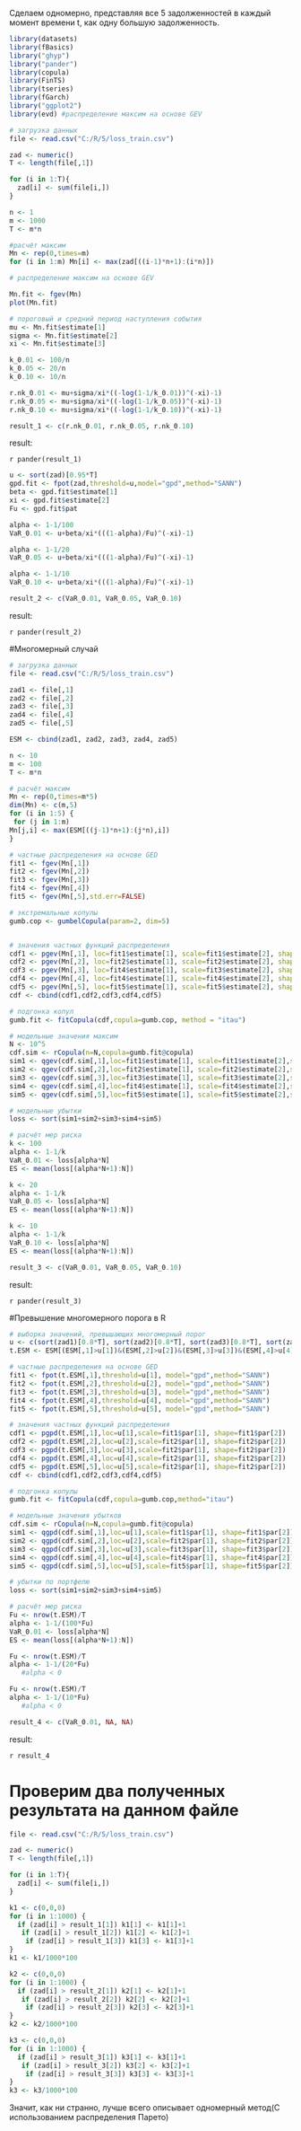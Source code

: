
  Сделаем одномерно, представляя все 5 задолженностей в каждый момент времени t, как одну большую задолженность.

```r
library(datasets)
library(fBasics)
library("ghyp")
library("pander")
library(copula)
library(FinTS)
library(tseries)
library(fGarch)
library("ggplot2")
library(evd) #распределение максим на основе GEV
```

```r
# загрузка данных
file <- read.csv("C:/R/5/loss_train.csv")

zad <- numeric()
T <- length(file[,1])

for (i in 1:T){
  zad[i] <- sum(file[i,])
}

n <- 1
m <- 1000
T <- m*n

#расчёт максим
Mn <- rep(0,times=m)
for (i in 1:m) Mn[i] <- max(zad[((i-1)*n+1):(i*n)])
```

```r
# распределение максим на основе GEV
```
```r
Mn.fit <- fgev(Mn)
plot(Mn.fit)
```

```r
# пороговый и средний период наступления события
mu <- Mn.fit$estimate[1] 
sigma <- Mn.fit$estimate[2]
xi <- Mn.fit$estimate[3]

k_0.01 <- 100/n
k_0.05 <- 20/n
k_0.10 <- 10/n

r.nk_0.01 <- mu+sigma/xi*((-log(1-1/k_0.01))^(-xi)-1)
r.nk_0.05 <- mu+sigma/xi*((-log(1-1/k_0.05))^(-xi)-1)
r.nk_0.10 <- mu+sigma/xi*((-log(1-1/k_0.10))^(-xi)-1)

result_1 <- c(r.nk_0.01, r.nk_0.05, r.nk_0.10)
```

result:

`r pander(result_1)`

```r
u <- sort(zad)[0.95*T]
gpd.fit <- fpot(zad,threshold=u,model="gpd",method="SANN")
beta <- gpd.fit$estimate[1]
xi <- gpd.fit$estimate[2]
Fu <- gpd.fit$pat

alpha <- 1-1/100
VaR_0.01 <- u+beta/xi*(((1-alpha)/Fu)^(-xi)-1)

alpha <- 1-1/20
VaR_0.05 <- u+beta/xi*(((1-alpha)/Fu)^(-xi)-1)

alpha <- 1-1/10
VaR_0.10 <- u+beta/xi*(((1-alpha)/Fu)^(-xi)-1)

result_2 <- c(VaR_0.01, VaR_0.05, VaR_0.10) 
```

result:

`r pander(result_2)`


#Многомерный случай


```r
# загрузка данных
file <- read.csv("C:/R/5/loss_train.csv")

zad1 <- file[,1]
zad2 <- file[,2]
zad3 <- file[,3]
zad4 <- file[,4]
zad5 <- file[,5]

ESM <- cbind(zad1, zad2, zad3, zad4, zad5)

n <- 10
m <- 100
T <- m*n

# расчёт максим
Mn <- rep(0,times=m*5)
dim(Mn) <- c(m,5)
for (i in 1:5) {
 for (j in 1:m)
Mn[j,i] <- max(ESM[((j-1)*n+1):(j*n),i])
}

# частные распределения на основе GED
fit1 <- fgev(Mn[,1])
fit2 <- fgev(Mn[,2])
fit3 <- fgev(Mn[,3])
fit4 <- fgev(Mn[,4])
fit5 <- fgev(Mn[,5],std.err=FALSE)

# экстремальные копулы
gumb.cop <- gumbelCopula(param=2, dim=5)


# значения частных функций распределения
cdf1 <- pgev(Mn[,1], loc=fit1$estimate[1], scale=fit1$estimate[2], shape=fit1$estimate[3])
cdf2 <- pgev(Mn[,2], loc=fit2$estimate[1], scale=fit2$estimate[2], shape=fit2$estimate[3])
cdf3 <- pgev(Mn[,3], loc=fit4$estimate[1], scale=fit3$estimate[2], shape=fit3$estimate[3])
cdf4 <- pgev(Mn[,4], loc=fit4$estimate[1], scale=fit4$estimate[2], shape=fit4$estimate[3])
cdf5 <- pgev(Mn[,5], loc=fit5$estimate[1], scale=fit5$estimate[2], shape=fit5$estimate[3])
cdf <- cbind(cdf1,cdf2,cdf3,cdf4,cdf5)

# подгонка копул
gumb.fit <- fitCopula(cdf,copula=gumb.cop, method = "itau")

# модельные значения максим
N <- 10^5
cdf.sim <- rCopula(n=N,copula=gumb.fit@copula) 
sim1 <- qgev(cdf.sim[,1],loc=fit1$estimate[1], scale=fit1$estimate[2],shape=fit1$estimate[3])
sim2 <- qgev(cdf.sim[,2],loc=fit2$estimate[1], scale=fit2$estimate[2],shape=fit2$estimate[3])
sim3 <- qgev(cdf.sim[,3],loc=fit3$estimate[1], scale=fit3$estimate[2],shape=fit3$estimate[3])
sim4 <- qgev(cdf.sim[,4],loc=fit4$estimate[1], scale=fit4$estimate[2],shape=fit4$estimate[3])
sim5 <- qgev(cdf.sim[,5],loc=fit5$estimate[1], scale=fit5$estimate[2],shape=fit5$estimate[3])

# модельные убытки
loss <- sort(sim1+sim2+sim3+sim4+sim5)

# расчёт мер риска
k <- 100
alpha <- 1-1/k
VaR_0.01 <- loss[alpha*N]
ES <- mean(loss[(alpha*N+1):N])

k <- 20
alpha <- 1-1/k
VaR_0.05 <- loss[alpha*N]
ES <- mean(loss[(alpha*N+1):N])

k <- 10
alpha <- 1-1/k
VaR_0.10 <- loss[alpha*N]
ES <- mean(loss[(alpha*N+1):N])

result_3 <- c(VaR_0.01, VaR_0.05, VaR_0.10)
```

result:

`r pander(result_3)`


#Превышение многомерного порога в R


```r
# выборка значений, превышающих многомерный порог
u <- c(sort(zad1)[0.8*T], sort(zad2)[0.8*T], sort(zad3)[0.8*T], sort(zad4)[0.8*T], sort(zad5)[0.8*T])
t.ESM <- ESM[(ESM[,1]>u[1])&(ESM[,2]>u[2])&(ESM[,3]>u[3])&(ESM[,4]>u[4])&(ESM[,5]>u[5]),]

# частные распределения на основе GED
fit1 <- fpot(t.ESM[,1],threshold=u[1], model="gpd",method="SANN")
fit2 <- fpot(t.ESM[,2],threshold=u[2], model="gpd",method="SANN")
fit3 <- fpot(t.ESM[,3],threshold=u[3], model="gpd",method="SANN")
fit4 <- fpot(t.ESM[,4],threshold=u[4], model="gpd",method="SANN")
fit5 <- fpot(t.ESM[,5],threshold=u[5], model="gpd",method="SANN")

# значения частных функций распределения
cdf1 <- pgpd(t.ESM[,1],loc=u[1],scale=fit1$par[1], shape=fit1$par[2])
cdf2 <- pgpd(t.ESM[,2],loc=u[2],scale=fit2$par[1], shape=fit2$par[2])
cdf3 <- pgpd(t.ESM[,3],loc=u[3],scale=fit2$par[1], shape=fit2$par[2])
cdf4 <- pgpd(t.ESM[,4],loc=u[4],scale=fit2$par[1], shape=fit2$par[2])
cdf5 <- pgpd(t.ESM[,5],loc=u[5],scale=fit2$par[1], shape=fit2$par[2])
cdf <- cbind(cdf1,cdf2,cdf3,cdf4,cdf5)

# подгонка копулы
gumb.fit <- fitCopula(cdf,copula=gumb.cop,method="itau")

# модельные значения убытков
cdf.sim <- rCopula(n=N,copula=gumb.fit@copula)
sim1 <- qgpd(cdf.sim[,1],loc=u[1],scale=fit1$par[1], shape=fit1$par[2])
sim2 <- qgpd(cdf.sim[,2],loc=u[2],scale=fit2$par[1], shape=fit2$par[2])
sim3 <- qgpd(cdf.sim[,3],loc=u[3],scale=fit3$par[1], shape=fit3$par[2])
sim4 <- qgpd(cdf.sim[,4],loc=u[4],scale=fit4$par[1], shape=fit4$par[2])
sim5 <- qgpd(cdf.sim[,5],loc=u[5],scale=fit5$par[1], shape=fit5$par[2])

# убытки по портфелю
loss <- sort(sim1+sim2+sim3+sim4+sim5)

# расчёт мер риска
Fu <- nrow(t.ESM)/T
alpha <- 1-1/(100*Fu)
VaR_0.01 <- loss[alpha*N]
ES <- mean(loss[(alpha*N+1):N])

Fu <- nrow(t.ESM)/T
alpha <- 1-1/(20*Fu)
   #alpha < 0

Fu <- nrow(t.ESM)/T
alpha <- 1-1/(10*Fu)
   #alpha < 0

result_4 <- c(VaR_0.01, NA, NA)
```

result:

`r result_4`

  
# Проверим два полученных результата на данном файле



```r
file <- read.csv("C:/R/5/loss_train.csv")

zad <- numeric()
T <- length(file[,1])

for (i in 1:T){
  zad[i] <- sum(file[i,])
}

k1 <- c(0,0,0)
for (i in 1:1000) {
  if (zad[i] > result_1[1]) k1[1] <- k1[1]+1
   if (zad[i] > result_1[2]) k1[2] <- k1[2]+1
    if (zad[i] > result_1[3]) k1[3] <- k1[3]+1
}
k1 <- k1/1000*100

k2 <- c(0,0,0)
for (i in 1:1000) {
  if (zad[i] > result_2[1]) k2[1] <- k2[1]+1
   if (zad[i] > result_2[2]) k2[2] <- k2[2]+1
    if (zad[i] > result_2[3]) k2[3] <- k2[3]+1
}
k2 <- k2/1000*100

k3 <- c(0,0,0)
for (i in 1:1000) {
  if (zad[i] > result_3[1]) k3[1] <- k3[1]+1
   if (zad[i] > result_3[2]) k3[2] <- k3[2]+1
    if (zad[i] > result_3[3]) k3[3] <- k3[3]+1
}
k3 <- k3/1000*100
```


Значит, как ни странно, лучше всего описывает одномерный метод(С использованием распределения Парето)





